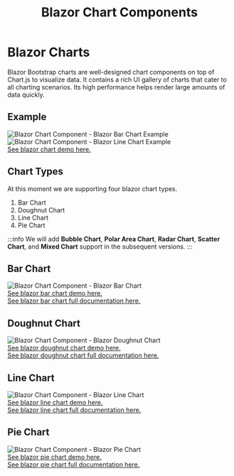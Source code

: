 ﻿---
title: Blazor Chart Components
description: Blazor Bootstrap charts are well-designed chart components on top of Chart.js to visualize data. It contains a rich UI gallery of charts that cater to all charting scenarios. Its high performance helps render large amounts of data quickly.
image: https://i.imgur.com/ATtFiUZ.png

sidebar_label: Charts
sidebar_position: 8
---


# Blazor Charts

Blazor Bootstrap charts are well-designed chart components on top of Chart.js to visualize data. It contains a rich UI gallery of charts that cater to all charting scenarios. Its high performance helps render large amounts of data quickly.

<CarbonAd />

## Example

<img src="https://i.imgur.com/JLV7oss.png" alt="Blazor Chart Component - Blazor Bar Chart Example" />
<br />
<img src="https://i.imgur.com/CzdXpqr.png" alt="Blazor Chart Component - Blazor Line Chart Example" />
<br />
<a href="https://demos.blazorbootstrap.com/charts#bar-chart">See blazor chart demo here.</a>

## Chart Types

At this moment we are supporting four blazor chart types.
1. Bar Chart
1. Doughnut Chart
1. Line Chart
1. Pie Chart

:::info
We will add **Bubble Chart**, **Polar Area Chart**, **Radar Chart**, **Scatter Chart**, and **Mixed Chart** support in the subsequent versions.
:::

## Bar Chart

<img src="https://i.imgur.com/IX3bajc.png" alt="Blazor Chart Component - Blazor Bar Chart" />
<br />
<a href="https://demos.blazorbootstrap.com/charts#bar-chart">See blazor bar chart demo here.</a>
<br />
<a href="/data-visualization/bar-chart">See blazor bar chart full documentation here.</a>

## Doughnut Chart

<img src="https://i.imgur.com/xEPhAsW.png" alt="Blazor Chart Component - Blazor Doughnut Chart" />
<br />
<a href="https://demos.blazorbootstrap.com/charts#doughnut-chart">See blazor doughnut chart demo here.</a>
<br />
<a href="/data-visualization/doughnut-chart">See blazor doughnut chart full documentation here.</a>

## Line Chart

<img src="https://i.imgur.com/8b7jH0D.png" alt="Blazor Chart Component - Blazor Line Chart" />
<br />
<a href="https://demos.blazorbootstrap.com/charts#line-chart">See blazor line chart demo here.</a>
<br />
<a href="/data-visualization/line-chart">See blazor line chart full documentation here.</a>

## Pie Chart

<img src="https://i.imgur.com/dDpIuzk.png" alt="Blazor Chart Component - Blazor Pie Chart" />
<br />
<a href="https://demos.blazorbootstrap.com/charts#pie-chart">See blazor pie chart demo here.</a>
<br />
<a href="/data-visualization/pie-chart">See blazor pie chart full documentation here.</a>
